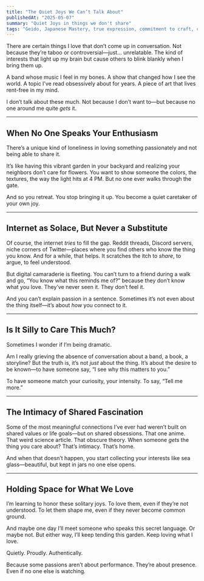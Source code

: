 ```yaml
---
title: "The Quiet Joys We Can’t Talk About"
publishedAt: "2025-05-07"
summary: "Quiet Joys in things we don't share"
tags: "Geido, Japanese Mastery, true expression, commitment to craft, career sucess, innovation in career"
---
```


There are certain things I love that don’t come up in conversation. Not because they’re taboo or controversial—just… unrelatable. The kind of interests that light up my brain but cause others to blink blankly when I bring them up.

A band whose music I feel in my bones. A show that changed how I see the world. A topic I’ve read obsessively about for years. A piece of art that lives rent-free in my mind.

I don’t talk about these much. Not because I don’t want to—but because no one around me quite _gets_ it.

---

## When No One Speaks Your Enthusiasm

There’s a unique kind of loneliness in loving something passionately and not being able to share it.

It’s like having this vibrant garden in your backyard and realizing your neighbors don’t care for flowers. You want to show someone the colors, the textures, the way the light hits at 4 PM. But no one ever walks through the gate.

And so you retreat. You stop bringing it up. You become a quiet caretaker of your own joy.

---

## Internet as Solace, But Never a Substitute

Of course, the internet _tries_ to fill the gap. Reddit threads, Discord servers, niche corners of Twitter—places where you find others who know the thing you know. And for a while, that helps. It scratches the itch to _share_, to argue, to feel understood.

But digital camaraderie is fleeting. You can’t turn to a friend during a walk and go, “You know what this reminds me of?” because they don’t know what you love. They’ve never seen it. They don’t feel it.

And you can’t explain passion in a sentence. Sometimes it’s not even about the thing itself—it’s about _how_ you connect to it.

---

## Is It Silly to Care This Much?

Sometimes I wonder if I’m being dramatic.

Am I really grieving the absence of conversation about a band, a book, a storyline? But the truth is, it’s not _just_ about the thing. It’s about the desire to be known—to have someone say, “I see why this matters to you.”

To have someone match your curiosity, your intensity. To say, “Tell me more.”

---

## The Intimacy of Shared Fascination

Some of the most meaningful connections I’ve ever had weren’t built on shared values or life goals—but on shared obsessions. That one anime. That weird science article. That obscure theory. When someone _gets_ the thing you care about? That’s intimacy. That’s home.

And when that doesn’t happen, you start collecting your interests like sea glass—beautiful, but kept in jars no one else opens.

---

## Holding Space for What We Love

I’m learning to honor these solitary joys. To love them, even if they’re not understood. To let them shape me, even if they never become common ground.

And maybe one day I’ll meet someone who speaks this secret language. Or maybe not. But either way, I’ll keep tending this garden. Keep loving what I love.

Quietly. Proudly. Authentically.

Because some passions aren’t about performance. They’re about presence. Even if no one else is watching.
